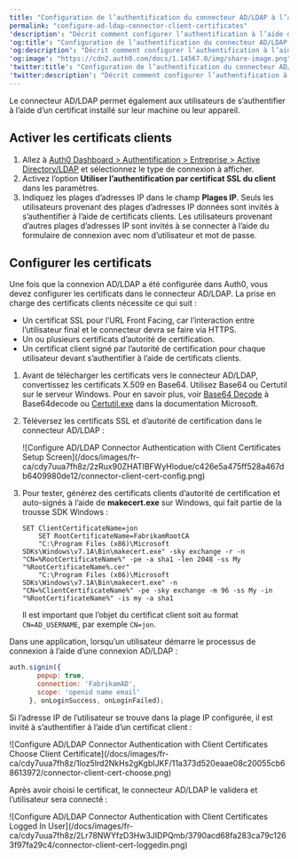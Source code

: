 ---
title: "Configuration de l’authentification du connecteur AD/LDAP à l’aide de certificats clients"
permalink: "configure-ad-ldap-connector-client-certificates"
'description': "Décrit comment configurer l’authentification à l’aide de certificats clients."
'og:title': "Configuration de l’authentification du connecteur AD/LDAP à l’aide de certificats clients"
'og:description': "Décrit comment configurer l’authentification à l’aide de certificats clients."
'og:image': "https://cdn2.auth0.com/docs/1.14567.0/img/share-image.png"
'twitter:title': "Configuration de l’authentification du connecteur AD/LDAP à l’aide de certificats clients"
'twitter:description': "Décrit comment configurer l’authentification à l’aide de certificats clients."
---

Le connecteur AD/LDAP permet également aux utilisateurs de s’authentifier à l’aide d’un certificat installé sur leur machine ou leur appareil.

## Activer les certificats clients

1. Allez à [Auth0 Dashboard > Authentification > Entreprise > Active Directory/LDAP](https://manage.auth0.com/#/connections/enterprise/ad) et sélectionnez le type de connexion à afficher.
2. Activez l’option **Utiliser l’authentification par certificat SSL du client** dans les paramètres.
3. Indiquez les plages d’adresses IP dans le champ **Plages IP**. Seuls les utilisateurs provenant des plages d’adresses IP données sont invités à s’authentifier à l’aide de certificats clients. Les utilisateurs provenant d’autres plages d’adresses IP sont invités à se connecter à l’aide du formulaire de connexion avec nom d’utilisateur et mot de passe.

## Configurer les certificats

Une fois que la connexion AD/LDAP a été configurée dans Auth0, vous devez configurer les certificats dans le connecteur AD/LDAP. La prise en charge des certificats clients nécessite ce qui suit :

* Un certificat SSL pour l’URL Front Facing, car l’interaction entre l’utilisateur final et le connecteur devra se faire via HTTPS.
* Un ou plusieurs certificats d’autorité de certification.
* Un certificat client signé par l’autorité de certification pour chaque utilisateur devant s’authentifier à l’aide de certificats clients.

1. Avant de télécharger les certificats vers le connecteur AD/LDAP, convertissez les certificats X.509 en Base64. Utilisez Base64 ou Certutil sur le serveur Windows. Pour en savoir plus, voir [Base64 Decode](https://www.base64decode.org/) à Base64decode ou [Certutil.exe](https://docs.microsoft.com/en-us/windows-server/administration/windows-commands/certutil#BKMK_encode) dans la documentation Microsoft.
2. Téléversez les certificats SSL et d’autorité de certification dans le connecteur AD/LDAP :

   <Frame>![Configure AD/LDAP Connector Authentication with Client Certificates Setup Screen](/docs/images/fr-ca/cdy7uua7fh8z/2zRux90ZHATIBFWyHlodue/c426e5a475ff528a467db6409980de12/connector-client-cert-config.png)</Frame>

3. Pour tester, générez des certificats clients d’autorité de certification et auto-signés à l’aide de **makecert.exe** sur Windows, qui fait partie de la trousse SDK Windows :

   ``` lines
   SET ClientCertificateName=jon
       SET RootCertificateName=FabrikamRootCA
       "C:\Program Files (x86)\Microsoft SDKs\Windows\v7.1A\Bin\makecert.exe" -sky exchange -r -n "CN=%RootCertificateName%" -pe -a sha1 -len 2048 -ss My "%RootCertificateName%.cer"
       "C:\Program Files (x86)\Microsoft SDKs\Windows\v7.1A\Bin\makecert.exe" -n "CN=%ClientCertificateName%" -pe -sky exchange -m 96 -ss My -in "%RootCertificateName%" -is my -a sha1
   ```

   

   

   Il est important que l’objet du certificat client soit au format `CN=AD_USERNAME`, par exemple `CN=jon`.

Dans une application, lorsqu’un utilisateur démarre le processus de connexion à l’aide d’une connexion AD/LDAP :

```javascript lines
auth.signin({
       popup: true,
       connection: 'FabrikamAD',
       scope: 'openid name email'
     }, onLoginSuccess, onLoginFailed);
```

Si l’adresse IP de l’utilisateur se trouve dans la plage IP configurée, il est invité à s’authentifier à l’aide d’un certificat client :

<Frame>![Configure AD/LDAP Connector Authentication with Client Certificates Choose Client Certificate](/docs/images/fr-ca/cdy7uua7fh8z/1loz5lrd2NkHs2gKgbIJKF/11a373d520eaae08c20055cb68613972/connector-client-cert-choose.png)</Frame>

Après avoir choisi le certificat, le connecteur AD/LDAP le validera et l’utilisateur sera connecté :

<Frame>![Configure AD/LDAP Connector Authentication with Client Certificates Logged In User](/docs/images/fr-ca/cdy7uua7fh8z/2Lr78NWYfzD3Hw3JIDPQmb/3790acd68fa283ca79c1263f97fa29c4/connector-client-cert-loggedin.png)</Frame>

